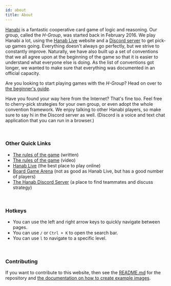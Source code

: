 ```yaml
---
id: about
title: About
---
```


[Hanabi](https://boardgamegeek.com/boardgame/98778/hanabi) is a fantastic cooperative card game of logic and reasoning. Our group, called the *H-Group*, was started back in February 2016. We play Hanabi a lot, using the [Hanab Live](https://hanab.live) website and a [Discord server](https://discord.gg/FADvkJp) to get pick-up games going. Everything doesn't always go perfectly, but we strive to constantly improve. Naturally, we have also built up a set of conventions that we all agree upon at the beginning of the game so that it is easier to understand what everyone else is doing. As the list of conventions got longer, we wanted to make sure that everything was documented in an official capacity.

Are you looking to start playing games with the *H-Group*? Head on over to [the beginner's guide](/docs/beginner).

Have you found your way here from the Internet? That's fine too. Feel free to cherry-pick strategies for your own group, or even adopt the whole convention framework. We enjoy talking to other Hanabi players, so make sure to say hi in the Discord server as well. (Discord is a voice and text chat application that you can run in a browser.)

<br />

### Other Quick Links

- [The rules of the game](https://github.com/Zamiell/hanabi-live/blob/master/docs/RULES.mdx) (written)
- [The rules of the game](https://www.youtube.com/watch?v=VrFCekQb4nY) (video)
- [Hanab Live](https://hanab.live) (the best place to play online)
- [Board Game Arena](http://boardgamearena.com) (not as good as Hanab Live, but has a good number of players)
- [The Hanab Discord Server](https://discord.gg/FADvkJp) (a place to find teammates and discuss strategy)

<br />

### Hotkeys

- You can use the left and right arrow keys to quickly navigate between pages.
- You can use `/` or `Ctrl + K` to open the search bar.
- You can use `l` to navigate to a specific level.

<br />

### Contributing

If you want to contribute to this website, then see the [README.md](https://github.com/hanabi/hanabi.github.io/blob/main/README.mdx) for the repository and [the documentation on how to create example images](image-format.mdx).
